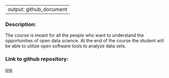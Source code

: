 
---
output: github_document
---

### Description:  

The course is meant for all the people who want to understand the opportunities of open data science. At the end of the course the student will be able to utilize open software tools to analyze data sets.   

### Link to github repository:  

[link](https://vivianagatta.github.io/IODS-project/)
